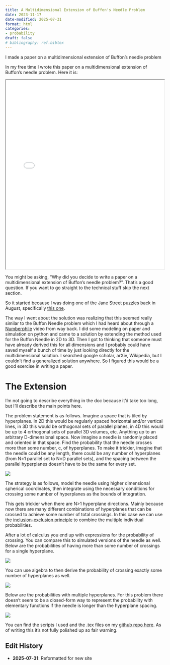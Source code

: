 ```yaml
---
title: A Multidimensional Extension of Buffon's Needle Problem
date: 2023-11-17
date-modified: 2025-07-31
format: html
categories:
- probability
draft: false
# bibliography: ref.bibtex
---
```


I made a paper on a multidimensional extension of Buffon’s needle problem

In my free time I wrote this paper on a multidimensional extension of Buffon’s needle problem. Here it is:

<iframe src="buffon_extension.pdf" width="100%" height="600px">
  This browser does not support PDFs. Please download the PDF to view it: 
  <a href="buffon_extension.pdf">Download PDF</a>
</iframe>

You might be asking, “Why did you decide to write a paper on a multidimensional extension of Buffon’s needle problem?”. That’s a good question. If you want to go straight to the technical stuff skip the next section.

So it started because I was doing one of the Jane Street puzzles back in August, specifically [this one](https://www.janestreet.com/puzzles/single-cross-2-index/).

The way I went about the solution was realizing that this seemed really similar to the Buffon Needle problem which I had heard about through a [Numberphile](https://www.youtube.com/watch?v=sJVivjuMfWA) video from way back. I did some modeling on paper and simulation on python and came to a solution by extending the method used for the Buffon Needle in 2D to 3D. Then I got to thinking that someone must have already derived this for all dimensions and I probably could have saved myself a bunch of time by just looking directly for the multidimensional solution. I searched google scholar, arXiv, Wikipedia, but I couldn’t find a generalized solution anywhere. So I figured this would be a good exercise in writing a paper. 

# The Extension

I’m not going to describe everything in the doc because it’d take too long, but I’ll describe the main points here.

The problem statement is as follows. Imagine a space that is tiled by hyperplanes. In 2D this would be regularly spaced horizontal and/or vertical lines, in 3D this would be orthogonal sets of parallel planes, in 4D this would be up to 4 orthogonal sets of parallel 3D volumes, etc. Anything up to an arbitrary D-dimensional space. Now imagine a needle is randomly placed and oriented in that space. Find the probability that the needle crosses more than some number, c, of hyperplanes. To make it trickier, imagine that the needle could be any length, there could be any number of hyperplanes (from N=1 parallel set to N=D parallel sets), and the spacing between the parallel hyperplanes doesn’t have to be the same for every set. 

![](figs/buffon_ext.png)

The strategy is as follows, model the needle using higher dimensional spherical coordinates, then integrate using the necessary conditions for crossing some number of hyperplanes as the bounds of integration.

This gets trickier when there are N>1 hyperplane directions. Mainly because now there are many different combinations of hyperplanes that can be crossed to achieve some number of total crossings. In this case we can use the [inclusion-exclusion principle](https://en.wikipedia.org/wiki/Inclusion%E2%80%93exclusion_principle) to combine the multiple individual probabilities.

After a lot of calculus you end up with expressions for the probability of crossing. You can compare this to simulated versions of the needle as well. Below are the probabilities of having more than some number of crossings for a single hyperplane. 

![](figs/single_cross_lower.png)

You can use algebra to then derive the probability of crossing exactly some number of hyperplanes as well. 

![](figs/single_cross_exact.png)

Below are the probabilities with multiple hyperplanes. For this problem there doesn’t seem to be a closed-form way to represent the probability with elementary functions if the needle is longer than the hyperplane spacing. 

![](figs/multi_plane_cross.png)

You can find the scripts I used and the .tex files on my [github repo here](https://github.com/aechoi/buffon_extension). As of writing this it’s not fully polished up so fair warning. 

::: {.callout-note}
## Edit History

- **2025-07-31**: Reformatted for new site
:::
